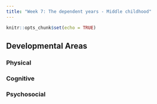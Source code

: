 ```yaml
---
title: "Week 7: The dependent years - Middle childhood"
---
```


```r
knitr::opts_chunk$set(echo = TRUE)
```

## Developmental Areas {.tabset}

### Physical

### Cognitive

### Psychosocial

## {-}